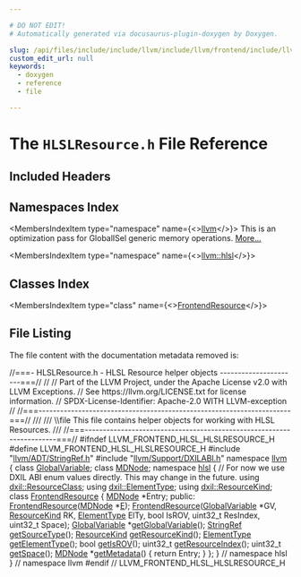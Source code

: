 ```yaml
---

# DO NOT EDIT!
# Automatically generated via docusaurus-plugin-doxygen by Doxygen.

slug: /api/files/include/include/llvm/include/llvm/frontend/include/llvm/frontend/hlsl/hlslresource-h
custom_edit_url: null
keywords:
  - doxygen
  - reference
  - file

---
```





# The `HLSLResource.h` File Reference

<DoxygenPage pluginConfig={pluginConfig}>



## Included Headers

<IncludesList>
<IncludesListItem
  filePath="llvm/ADT/StringRef.h"
  permalink="/docs/api/files/include/include/llvm/include/llvm/adt/stringref-h"
  isLocal="true" />
<IncludesListItem
  filePath="llvm/Support/DXILABI.h"
  permalink="/docs/api/files/include/include/llvm/include/llvm/support/dxilabi-h"
  isLocal="true" />
</IncludesList>

## Namespaces Index

<MembersIndex>

<MembersIndexItem
  type="namespace"
  name={<><a href="/docs/api/namespaces/llvm">llvm</a></>}>
This is an optimization pass for GlobalISel generic memory operations. <a href="/docs/api/namespaces/llvm/#details">More...</a>
</MembersIndexItem>

<MembersIndexItem
  type="namespace"
  name={<><a href="/docs/api/namespaces/llvm/hlsl">llvm::hlsl</a></>}>
</MembersIndexItem>

</MembersIndex>

## Classes Index

<MembersIndex>

<MembersIndexItem
  type="class"
  name={<><a href="/docs/api/classes/llvm/hlsl/frontendresource">FrontendResource</a></>}>
</MembersIndexItem>

</MembersIndex>


## File Listing

The file content with the documentation metadata removed is:

<ProgramListing>

<Link id="l00001" /><CodeLine lineNumber="1"><Highlight kind="comment">//===- HLSLResource.h - HLSL Resource helper objects ----------------------===//</Highlight><Highlight kind="normal"></Highlight></CodeLine>
<Link id="l00002" /><CodeLine lineNumber="2"><Highlight kind="normal"></Highlight><Highlight kind="comment">//</Highlight><Highlight kind="normal"></Highlight></CodeLine>
<Link id="l00003" /><CodeLine lineNumber="3"><Highlight kind="normal"></Highlight><Highlight kind="comment">// Part of the LLVM Project, under the Apache License v2.0 with LLVM Exceptions.</Highlight><Highlight kind="normal"></Highlight></CodeLine>
<Link id="l00004" /><CodeLine lineNumber="4"><Highlight kind="normal"></Highlight><Highlight kind="comment">// See https://llvm.org/LICENSE.txt for license information.</Highlight><Highlight kind="normal"></Highlight></CodeLine>
<Link id="l00005" /><CodeLine lineNumber="5"><Highlight kind="normal"></Highlight><Highlight kind="comment">// SPDX-License-Identifier: Apache-2.0 WITH LLVM-exception</Highlight><Highlight kind="normal"></Highlight></CodeLine>
<Link id="l00006" /><CodeLine lineNumber="6"><Highlight kind="normal"></Highlight><Highlight kind="comment">//</Highlight><Highlight kind="normal"></Highlight></CodeLine>
<Link id="l00007" /><CodeLine lineNumber="7"><Highlight kind="normal"></Highlight><Highlight kind="comment">//===----------------------------------------------------------------------===//</Highlight><Highlight kind="comment"></Highlight></CodeLine>
<Link id="l00008" /><CodeLine lineNumber="8"><Highlight kind="comment">///</Highlight></CodeLine>
<Link id="l00009" /><CodeLine lineNumber="9"><Highlight kind="comment">/// \\file This file contains helper objects for working with HLSL Resources.</Highlight></CodeLine>
<Link id="l00010" /><CodeLine lineNumber="10"><Highlight kind="comment">///</Highlight><Highlight kind="normal"></Highlight></CodeLine>
<Link id="l00011" /><CodeLine lineNumber="11"><Highlight kind="normal"></Highlight><Highlight kind="comment">//===----------------------------------------------------------------------===//</Highlight><Highlight kind="normal"></Highlight></CodeLine>
<Link id="l00012" /><CodeLine lineNumber="12"><Highlight kind="normal"></Highlight></CodeLine>
<Link id="l00013" /><CodeLine lineNumber="13"><Highlight kind="normal"></Highlight><Highlight kind="preprocessor">#ifndef LLVM&#95;FRONTEND&#95;HLSL&#95;HLSLRESOURCE&#95;H</Highlight><Highlight kind="normal"></Highlight></CodeLine>
<Link id="l00014" /><CodeLine lineNumber="14"><Highlight kind="normal"></Highlight><Highlight kind="preprocessor">#define LLVM&#95;FRONTEND&#95;HLSL&#95;HLSLRESOURCE&#95;H</Highlight><Highlight kind="normal"></Highlight></CodeLine>
<Link id="l00015" /><CodeLine lineNumber="15"><Highlight kind="normal"></Highlight></CodeLine>
<Link id="l00016" /><CodeLine lineNumber="16"><Highlight kind="normal"></Highlight><Highlight kind="preprocessor">#include &quot;<a href="/docs/api/files/include/include/llvm/include/llvm/adt/stringref-h">llvm/ADT/StringRef.h</a>&quot;</Highlight><Highlight kind="normal"></Highlight></CodeLine>
<Link id="l00017" /><CodeLine lineNumber="17"><Highlight kind="normal"></Highlight><Highlight kind="preprocessor">#include &quot;<a href="/docs/api/files/include/include/llvm/include/llvm/support/dxilabi-h">llvm/Support/DXILABI.h</a>&quot;</Highlight><Highlight kind="normal"></Highlight></CodeLine>
<Link id="l00018" /><CodeLine lineNumber="18"><Highlight kind="normal"></Highlight></CodeLine>
<Link id="l00019" /><CodeLine lineNumber="19"><Highlight kind="normal"></Highlight><Highlight kind="keyword">namespace </Highlight><Highlight kind="normal"><a href="/docs/api/namespaces/llvm">llvm</a> &#123;</Highlight></CodeLine>
<Link id="l00020" /><CodeLine lineNumber="20"><Highlight kind="normal"></Highlight><Highlight kind="keyword">class </Highlight><Highlight kind="normal"><a href="/docs/api/classes/llvm/globalvariable">GlobalVariable</a>;</Highlight></CodeLine>
<Link id="l00021" /><CodeLine lineNumber="21"><Highlight kind="normal"></Highlight><Highlight kind="keyword">class </Highlight><Highlight kind="normal"><a href="/docs/api/classes/llvm/mdnode">MDNode</a>;</Highlight></CodeLine>
<Link id="l00022" /><CodeLine lineNumber="22"><Highlight kind="normal"></Highlight></CodeLine>
<Link id="l00023" /><CodeLine lineNumber="23" lineLink="/docs/api/namespaces/llvm/hlsl"><Highlight kind="normal"></Highlight><Highlight kind="keyword">namespace </Highlight><Highlight kind="normal"><a href="/docs/api/namespaces/llvm/hlsl">hlsl</a> &#123;</Highlight></CodeLine>
<Link id="l00024" /><CodeLine lineNumber="24"><Highlight kind="normal"></Highlight></CodeLine>
<Link id="l00025" /><CodeLine lineNumber="25"><Highlight kind="normal"></Highlight><Highlight kind="comment">// For now we use DXIL ABI enum values directly. This may change in the future.</Highlight><Highlight kind="normal"></Highlight></CodeLine>
<Link id="l00026" /><CodeLine lineNumber="26"><Highlight kind="normal"></Highlight><Highlight kind="keyword">using </Highlight><Highlight kind="normal"><a href="/docs/api/namespaces/llvm/dxil/#a132a161d0df9261a144e907a02141687">dxil::ResourceClass</a>;</Highlight></CodeLine>
<Link id="l00027" /><CodeLine lineNumber="27"><Highlight kind="normal"></Highlight><Highlight kind="keyword">using </Highlight><Highlight kind="normal"><a href="/docs/api/namespaces/llvm/dxil/#a7cddbe82c3630d7f1084d7da360436d0">dxil::ElementType</a>;</Highlight></CodeLine>
<Link id="l00028" /><CodeLine lineNumber="28"><Highlight kind="normal"></Highlight><Highlight kind="keyword">using </Highlight><Highlight kind="normal"><a href="/docs/api/namespaces/llvm/dxil/#a0e8254c15e0d398ad66b4d52568a5c31">dxil::ResourceKind</a>;</Highlight></CodeLine>
<Link id="l00029" /><CodeLine lineNumber="29"><Highlight kind="normal"></Highlight></CodeLine>
<Link id="l00030" /><CodeLine lineNumber="30" lineLink="/docs/api/classes/llvm/hlsl/frontendresource"><Highlight kind="normal"></Highlight><Highlight kind="keyword">class </Highlight><Highlight kind="normal"><a href="/docs/api/classes/llvm/hlsl/frontendresource/#a44265e70ff4edef740933b2295a631f3">FrontendResource</a> &#123;</Highlight></CodeLine>
<Link id="l00031" /><CodeLine lineNumber="31"><Highlight kind="normal">  <a href="/docs/api/classes/llvm/mdnode">MDNode</a> &#42;Entry;</Highlight></CodeLine>
<Link id="l00032" /><CodeLine lineNumber="32"><Highlight kind="normal"></Highlight></CodeLine>
<Link id="l00033" /><CodeLine lineNumber="33"><Highlight kind="normal"></Highlight><Highlight kind="keyword">public</Highlight><Highlight kind="normal">:</Highlight></CodeLine>
<Link id="l00034" /><CodeLine lineNumber="34"><Highlight kind="normal">  <a href="/docs/api/classes/llvm/hlsl/frontendresource/#a44265e70ff4edef740933b2295a631f3">FrontendResource</a>(<a href="/docs/api/classes/llvm/mdnode">MDNode</a> &#42;<a href="/docs/api/files/lib/lib/ir/builtingcs-cpp/#abb2b3a60ccc38a28239e19a1646e0c8a">E</a>);</Highlight></CodeLine>
<Link id="l00035" /><CodeLine lineNumber="35"><Highlight kind="normal">  <a href="/docs/api/classes/llvm/hlsl/frontendresource/#a44265e70ff4edef740933b2295a631f3">FrontendResource</a>(<a href="/docs/api/classes/llvm/globalvariable">GlobalVariable</a> &#42;GV, <a href="/docs/api/namespaces/llvm/dxil/#a0e8254c15e0d398ad66b4d52568a5c31">ResourceKind</a> RK, <a href="/docs/api/namespaces/llvm/dxil/#a7cddbe82c3630d7f1084d7da360436d0">ElementType</a> ElTy,</Highlight></CodeLine>
<Link id="l00036" /><CodeLine lineNumber="36"><Highlight kind="normal">                   </Highlight><Highlight kind="keywordtype">bool</Highlight><Highlight kind="normal"> IsROV, uint32&#95;t ResIndex, uint32&#95;t Space);</Highlight></CodeLine>
<Link id="l00037" /><CodeLine lineNumber="37"><Highlight kind="normal"></Highlight></CodeLine>
<Link id="l00038" /><CodeLine lineNumber="38"><Highlight kind="normal">  <a href="/docs/api/classes/llvm/globalvariable">GlobalVariable</a> &#42;<a href="/docs/api/classes/llvm/hlsl/frontendresource/#a42d643fdbacabe8f320321915d3a6b76">getGlobalVariable</a>();</Highlight></CodeLine>
<Link id="l00039" /><CodeLine lineNumber="39" lineLink="/docs/api/classes/llvm/hlsl/frontendresource/#a3b434c3aec082e9377698269b8a14080"><Highlight kind="normal">  <a href="/docs/api/classes/llvm/stringref">StringRef</a> <a href="/docs/api/classes/llvm/hlsl/frontendresource/#a3b434c3aec082e9377698269b8a14080">getSourceType</a>();</Highlight></CodeLine>
<Link id="l00040" /><CodeLine lineNumber="40"><Highlight kind="normal">  <a href="/docs/api/namespaces/llvm/dxil/#a0e8254c15e0d398ad66b4d52568a5c31">ResourceKind</a> <a href="/docs/api/classes/llvm/hlsl/frontendresource/#ac8e551dfbed05f4b90d452a3443f5333">getResourceKind</a>();</Highlight></CodeLine>
<Link id="l00041" /><CodeLine lineNumber="41"><Highlight kind="normal">  <a href="/docs/api/namespaces/llvm/dxil/#a7cddbe82c3630d7f1084d7da360436d0">ElementType</a> <a href="/docs/api/classes/llvm/hlsl/frontendresource/#a9606cca11d3f75556a04b65d77717d7e">getElementType</a>();</Highlight></CodeLine>
<Link id="l00042" /><CodeLine lineNumber="42"><Highlight kind="normal">  </Highlight><Highlight kind="keywordtype">bool</Highlight><Highlight kind="normal"> <a href="/docs/api/classes/llvm/hlsl/frontendresource/#af777e75f856e8d66a20d89823efb9659">getIsROV</a>();</Highlight></CodeLine>
<Link id="l00043" /><CodeLine lineNumber="43"><Highlight kind="normal">  uint32&#95;t <a href="/docs/api/classes/llvm/hlsl/frontendresource/#a37284cf0ab63aa2bf9b85830bc8c285d">getResourceIndex</a>();</Highlight></CodeLine>
<Link id="l00044" /><CodeLine lineNumber="44"><Highlight kind="normal">  uint32&#95;t <a href="/docs/api/classes/llvm/hlsl/frontendresource/#a220498517cc1c50477deaac23baae473">getSpace</a>();</Highlight></CodeLine>
<Link id="l00045" /><CodeLine lineNumber="45" lineLink="/docs/api/classes/llvm/hlsl/frontendresource/#a0831b2bbcce73efbd0caac800e6cf525"><Highlight kind="normal">  <a href="/docs/api/classes/llvm/mdnode">MDNode</a> &#42;<a href="/docs/api/classes/llvm/hlsl/frontendresource/#a0831b2bbcce73efbd0caac800e6cf525">getMetadata</a>() &#123; </Highlight><Highlight kind="keywordflow">return</Highlight><Highlight kind="normal"> Entry; &#125;</Highlight></CodeLine>
<Link id="l00046" /><CodeLine lineNumber="46"><Highlight kind="normal">&#125;;</Highlight></CodeLine>
<Link id="l00047" /><CodeLine lineNumber="47"><Highlight kind="normal">&#125; </Highlight><Highlight kind="comment">// namespace hlsl</Highlight><Highlight kind="normal"></Highlight></CodeLine>
<Link id="l00048" /><CodeLine lineNumber="48"><Highlight kind="normal">&#125; </Highlight><Highlight kind="comment">// namespace llvm</Highlight><Highlight kind="normal"></Highlight></CodeLine>
<Link id="l00049" /><CodeLine lineNumber="49"><Highlight kind="normal"></Highlight></CodeLine>
<Link id="l00050" /><CodeLine lineNumber="50"><Highlight kind="normal"></Highlight><Highlight kind="preprocessor">#endif </Highlight><Highlight kind="comment">// LLVM&#95;FRONTEND&#95;HLSL&#95;HLSLRESOURCE&#95;H</Highlight><Highlight kind="normal"></Highlight></CodeLine>

</ProgramListing>


</DoxygenPage>
